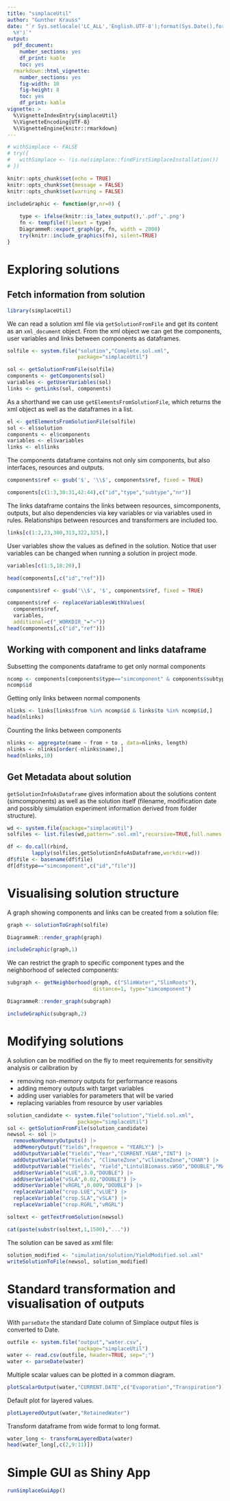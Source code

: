 ```yaml
---
title: "simplaceUtil"
author: "Gunther Krauss"
date: "`r Sys.setlocale('LC_ALL','English.UTF-8');format(Sys.Date(),format='%B %d,
  %Y')`"
output:
  pdf_document:
    number_sections: yes
    df_print: kable
    toc: yes
  rmarkdown::html_vignette:
    number_sections: yes
    fig-width: 10
    fig-height: 8
    toc: yes
    df_print: kable
vignette: >
  %\VignetteIndexEntry{simplaceUtil}
  %\VignetteEncoding{UTF-8}
  %\VignetteEngine{knitr::rmarkdown}
---
```


```r
# withSimplace <- FALSE
# try({
#   withSimplace <- !is.na(simplace::findFirstSimplaceInstallation())
# })

knitr::opts_chunk$set(echo = TRUE)
knitr::opts_chunk$set(message = FALSE)
knitr::opts_chunk$set(warning = FALSE)

includeGraphic <- function(gr,nr=0) {
  
    type <- ifelse(knitr::is_latex_output(),'.pdf','.png')
    fn <- tempfile(fileext = type)
    DiagrammeR::export_graph(gr, fn, width = 2000)
    try(knitr::include_graphics(fn), silent=TRUE)
}


```

# Exploring solutions

## Fetch information from solution


```r
library(simplaceUtil)
```

We can read a solution xml file via `getSolutionFromFile` and get its content as an `xml_document` object. From the xml object we can get the components, user variables and links between components as dataframes.

```r
solfile <- system.file("solution","Complete.sol.xml",
                       package="simplaceUtil")

sol <- getSolutionFromFile(solfile)
components <- getComponents(sol)
variables <- getUserVariables(sol)
links <- getLinks(sol, components)
```


As a shorthand we can use `getElementsFromSolutionFile`, which returns the xml object as well as the dataframes in a list.

```r
el <- getElementsFromSolutionFile(solfile)
sol <- el$solution
components <- el$components
variables <- el$variables
links <- el$links
```

The components dataframe contains not only sim components, but also interfaces, resources and outputs.
```r
components$ref <- gsub('$', '\\$', components$ref, fixed = TRUE)
```

```r
components[c(1:3,30:31,42:44),c("id","type","subtype","nr")]
```


The links dataframe contains the links between resources, simcomponents, outputs, but also dependencies via key variables or via variables used in rules. Relationships between resources and transformers are included too.

```r
links[c(1:2,23,300,313,322,325),]
```


User variables show the values as defined in the solution. Notice that user variables can be changed when running a solution in project mode.

```r
variables[c(1:5,18:20),]
```

```r
head(components[,c("id","ref")])
```


```r
components$ref <- gsub('\\$', '$', components$ref, fixed = TRUE)
```


```r
components$ref <- replaceVariablesWithValues(
  components$ref,
  variables, 
  additional=c("_WORKDIR_"="~"))
head(components[,c("id","ref")])
```




## Working with component and links dataframe

Subsetting the components dataframe to get only normal components

```r
ncomp <- components[components$type=="simcomponent" & components$subtype=="normal",]
ncomp$id
```

Getting only links between normal components

```r
nlinks <- links[links$from %in% ncomp$id & links$to %in% ncomp$id,]
head(nlinks)
```

Counting the links between components

```r
nlinks <- aggregate(name ~ from + to , data=nlinks, length)
nlinks <- nlinks[order(-nlinks$name),]
head(nlinks,10)
```





## Get Metadata about solution

`getSolutionInfoAsDataframe` gives information about the solutions content 
(simcomponents) as well as the solution itself (filename, modification date and
possibly simulation experiment information derived from folder structure).


```r
wd <- system.file(package="simplaceUtil")
solfiles <- list.files(wd,pattern=".sol.xml",recursive=TRUE,full.names = TRUE)

df <- do.call(rbind,
        lapply(solfiles,getSolutionInfoAsDataframe,workdir=wd))
df$file <- basename(df$file)
df[df$type=="simcomponent",c("id","file")] 
```


# Visualising solution structure

A graph showing components and links can be created from a solution file:

```r
graph <- solutionToGraph(solfile)
```
```r
DiagrammeR::render_graph(graph)
```
```r
includeGraphic(graph,1)
```

We can restrict the graph to specific component types and the neighborhood of
selected components:

```r
subgraph <- getNeighborhood(graph, c("SlimWater","SlimRoots"),
                            distance=1, type="simcomponent")
```
```r
DiagrammeR::render_graph(subgraph)
```
```r
includeGraphic(subgraph,2)
```


# Modifying solutions

A solution can be modified on the fly to meet requirements for sensitivity analysis or calibration  by

- removing non-memory outputs for performance reasons
- adding memory outputs with target variables
- adding user variables for parameters that will be varied
- replacing variables from resource by user variables


\footnotesize
```r
solution_candidate <- system.file("solution","Yield.sol.xml",
                       package="simplaceUtil")
sol <- getSolutionFromFile(solution_candidate)
newsol <- sol |>
  removeNonMemoryOutputs() |>
  addMemoryOutput("Yields",frequence = "YEARLY") |>
  addOutputVariable("Yields","Year","CURRENT.YEAR","INT") |>
  addOutputVariable("Yields", "ClimateZone","vClimateZone","CHAR") |>
  addOutputVariable("Yields", "Yield","LintulBiomass.sWSO","DOUBLE","MAX") |>
  addUserVariable("vLUE",3.0,"DOUBLE") |>
  addUserVariable("vSLA",0.02,"DOUBLE") |>
  addUserVariable("vRGRL",0.009,"DOUBLE") |>
  replaceVariable("crop.LUE","vLUE") |>
  replaceVariable("crop.SLA","vSLA") |>
  replaceVariable("crop.RGRL","vRGRL")

soltext <- getTextFromSolution(newsol)

cat(paste(substr(soltext,1,1500),"..."))
```

The solution can be saved as xml file:

```r
solution_modified <- "simulation/solution/YieldModified.sol.xml"  
writeSolutionToFile(newsol, solution_modified) 
```


# Standard transformation and visualisation of outputs

With `parseDate` the standard Date column of Simplace output files is converted to Date.

```r
outfile <- system.file("output","water.csv",
                       package="simplaceUtil")
water <- read.csv(outfile, header=TRUE, sep=";")
water <- parseDate(water)
```


Multiple scalar values can be plotted in a common diagram.

```r
plotScalarOutput(water,"CURRENT.DATE",c("Evaporation","Transpiration"))
```

Default plot for layered values.

```r
plotLayeredOutput(water,"RetainedWater")
```


Transform dataframe from wide format to long format.

```r
water_long <- transformLayeredData(water)
head(water_long[,c(2,9:11)])
```


# Simple GUI as Shiny App

```r
runSimplaceGuiApp()
```

